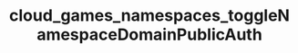 ---
title: "cloud_games_namespaces_toggleNamespaceDomainPublicAuth"
openapi: "PUT /games/{game_id}/namespaces/{namespace_id}/domain-public-auth"
---